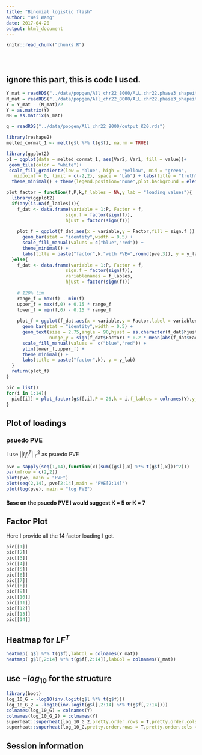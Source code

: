 ```yaml
---
title: "Binomial logistic flash"
author: "Wei Wang"
date: 2017-04-20
output: html_document
---
```


<!-- The file analysis/chunks.R contains chunks that define default settings
shared across the workflowr files. -->
```r
knitr::read_chunk("chunks.R")
```

<!-- Update knitr chunk options -->
```r
```

<!-- Insert the date the file was last updated -->
```r
```

<!-- Insert the code version (Git commit SHA1) if Git repository exists and R
 package git2r is installed -->
```r
```

<!-- Add your analysis here -->

## ignore this part, this is code I used.

```r
Y_mat = readRDS("../data/popgen/All_chr22_8000/ALL.chr22.phase3_shapeit2_mvncall_integrated.20130502.sample8000.n.rds")
N_mat = readRDS("../data/popgen/All_chr22_8000/ALL.chr22.phase3_shapeit2_mvncall_integrated.20130502.sample8000.n1.rds")
Y = Y_mat - (N_mat)/2
Y = as.matrix(Y)
NB = as.matrix(N_mat)
```

```r
g = readRDS("../data/popgen/All_chr22_8000/output_K20.rds")
```


```r
library(reshape2)
melted_cormat_1 <- melt(g$l %*% t(g$f), na.rm = TRUE)

library(ggplot2)
p1 = ggplot(data = melted_cormat_1, aes(Var2, Var1, fill = value))+
 geom_tile(color = "white")+
 scale_fill_gradient2(low = "blue", high = "yellow", mid = "green", 
   midpoint = 0, limit = c(-2,2), space = "Lab") + labs(title = "truth", y = "sample", x = "variable") +
  theme_minimal() + theme(legend.position="none",plot.background = element_rect()) 

```

```r
plot_factor = function(f,P,k,f_lables = NA,y_lab = "loading values"){
  library(ggplot2)
  if(any(is.na(f_lables))){
    f_dat <- data.frame(variable = 1:P, Factor = f,
                      sign.f = factor(sign(f)),
                      hjust = factor(sign(f)))
    
    plot_f = ggplot(f_dat,aes(x = variable,y = Factor,fill = sign.f )) +
      geom_bar(stat = "identity",width = 0.5) +
      scale_fill_manual(values = c("blue","red")) +
      theme_minimal() +
      labs(title = paste("factor",k,"with PVE=",round(pve,3)), y = y_lab )
  }else{
    f_dat <- data.frame(variable = 1:P, Factor = f,
                      sign.f = factor(sign(f)),
                      variablenames = f_lables,
                      hjust = factor(sign(f)))
    
    # 120% lim 
    range_f = max(f) - min(f)
    upper_f = max(f,0) + 0.15 * range_f
    lower_f = min(f,0) - 0.15 * range_f
    
    plot_f = ggplot(f_dat,aes(x = variable,y = Factor,label = variablenames,fill = sign.f)) +
      geom_bar(stat = "identity",width = 0.5) +
      geom_text(size = 2.75,angle = 90,hjust = as.character(f_dat$hjust),
                nudge_y = sign(f_dat$Factor) * 0.2 * mean(abs(f_dat$Factor)) ) +
      scale_fill_manual(values =  c("blue","red")) +
      ylim(lower_f,upper_f) +
      theme_minimal() +
      labs(title = paste("factor",k), y = y_lab)
  }
  return(plot_f)
}
```



```r
pic = list()
for(i in 1:14){
  pic[[i]] = plot_factor(g$f[,i],P = 26,k = i,f_lables = colnames(Y),y_lab = "loading values")
}

```

## Plot of loadings

### psuedo PVE 

I use $||l_i f_i^T||_F^2$ as psuedo PVE

```r
pve = sapply(seq(1,14),function(x)(sum((g$l[,x] %*% t(g$f[,x]))^2)))
par(mfrow = c(2,2))
plot(pve, main = "PVE")
plot(seq(2,14), pve[2:14],main = "PVE[2:14]")
plot(log(pve), main = "log PVE")
```

#### Base on the psuedo PVE I would suggest K = 5 or K = 7

## Factor Plot 

Here I provide all the 14 factor loading I get.

```r
pic[[1]]
pic[[2]]
pic[[3]]
pic[[4]]
pic[[5]]
pic[[6]]
pic[[7]]
pic[[8]]
pic[[9]]
pic[[10]]
pic[[11]]
pic[[12]]
pic[[13]]
pic[[14]]
```

## Heatmap for $LF^T$

```r
heatmap( g$l %*% t(g$f),labCol = colnames(Y_mat))
heatmap( g$l[,2:14] %*% t(g$f[,2:14]),labCol = colnames(Y_mat))
```

## use $-log_{10}$ for the structure

```r
library(boot)
log_10_G = -log10(inv.logit(g$l %*% t(g$f)))
log_10_G_2 = -log10(inv.logit(g$l[,2:14] %*% t(g$f[,2:14])))
colnames(log_10_G) = colnames(Y)
colnames(log_10_G_2) = colnames(Y)
superheat::superheat(log_10_G_2,pretty.order.rows = T,pretty.order.cols = T,bottom.label.text.angle = 90)
superheat::superheat(log_10_G,pretty.order.rows = T,pretty.order.cols = T)
```

## Session information

<!-- Insert the session information into the document -->
```r
```
